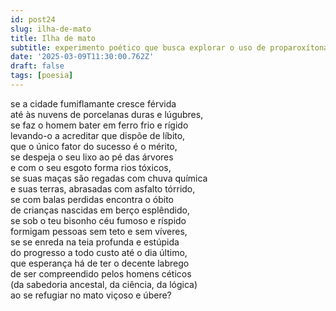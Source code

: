 ```yaml
---
id: post24
slug: ilha-de-mato
title: Ilha de mato
subtitle: experimento poético que busca explorar o uso de proparoxítonas, ao estilo de "Construção" de Chico Buarque.
date: '2025-03-09T11:30:00.762Z'
draft: false
tags: [poesia]
---
```

se a cidade fumiflamante cresce férvida  
até às nuvens de porcelanas duras e lúgubres,   
se faz o homem bater em ferro frio e rígido  
levando-o a acreditar que dispõe de líbito,  
que o único fator do sucesso é o mérito,  
se despeja o seu lixo ao pé das árvores  
e com o seu esgoto forma rios tóxicos,  
se suas maças são regadas com chuva química  
e suas terras, abrasadas com asfalto tórrido,  
se com balas perdidas encontra o óbito  
de crianças nascidas em berço esplêndido,  
se sob o teu bisonho céu fumoso e ríspido  
formigam pessoas sem teto e sem víveres,   
se se enreda na teia profunda e estúpida  
do progresso a todo custo até o dia último,  
que esperança há de ter o decente labrego  
de ser compreendido pelos homens céticos  
(da sabedoria ancestal, da ciência, da lógica)  
ao se refugiar no mato viçoso e úbere?
